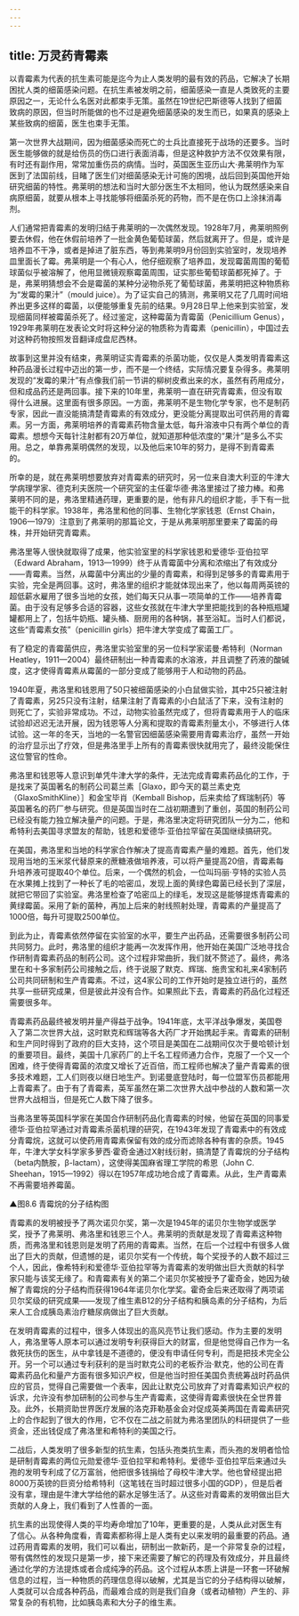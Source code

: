 ```yaml
---
---
---
```

title: 万灵药青霉素
---




以青霉素为代表的抗生素可能是迄今为止人类发明的最有效的药品，它解决了长期困扰人类的细菌感染问题。在抗生素被发明之前，细菌感染一直是人类致死的主要原因之一，无论什么名医对此都束手无策。虽然在19世纪巴斯德等人找到了细菌致病的原因，但当时所能做的也不过是避免细菌感染的发生而已，如果真的感染上某些致病的细菌，医生也束手无策。

第一次世界大战期间，因为细菌感染而死亡的士兵比直接死于战场的还要多。当时医生能够做的就是给伤员的伤口进行表面消毒，但是这种救护方法不仅效果有限，有时还有副作用，常常加重伤员的病情。当时，英国医生亚历山大·弗莱明作为军医到了法国前线，目睹了医生们对细菌感染无计可施的困境，战后回到英国他开始研究细菌的特性。弗莱明的想法和当时大部分医生不太相同，他认为既然感染来自病原细菌，就要从根本上寻找能够将细菌杀死的药物，而不是在伤口上涂抹消毒剂。

人们通常把青霉素的发明归结于弗莱明的一次偶然发现。1928年7月，弗莱明照例要去休假，他在休假前培养了一批金黄色葡萄球菌，然后就离开了。但是，或许是培养皿不干净，或者是掉进了脏东西，等到弗莱明9月份回到实验室时，发现培养皿里面长了霉。弗莱明是一个有心人，他仔细观察了培养皿，发现霉菌周围的葡萄球菌似乎被溶解了，他用显微镜观察霉菌周围，证实那些葡萄球菌都死掉了。于是，弗莱明猜想会不会是霉菌的某种分泌物杀死了葡萄球菌，弗莱明把这种物质称为“发霉的果汁”（mould juice）。为了证实自己的猜测，弗莱明又花了几周时间培养出更多这样的霉菌，以便能够重复先前的结果。9月28日早上他来到实验室，发现细菌同样被霉菌杀死了。经过鉴定，这种霉菌为青霉菌（Penicillium Genus），1929年弗莱明在发表论文时将这种分泌的物质称为青霉素（penicillin），中国过去对这种药物按照发音翻译成盘尼西林。

故事到这里并没有结束，弗莱明证实青霉素的杀菌功能，仅仅是人类发明青霉素这种药品漫长过程中迈出的第一步，而不是一个终结，实际情况要复杂得多。弗莱明发现的“发霉的果汁”有点像我们前一节讲的柳树皮煮出来的水，虽然有药用成分，但和成品药还是两回事。接下来的10年里，弗莱明一直在研究青霉素，但没有取得什么进展。这里面有很多原因。一方面，弗莱明不是生物化学专家，也不是制药专家，因此一直没能搞清楚青霉素的有效成分，更没能分离提取出可供药用的青霉素。另一方面，弗莱明培养的青霉素药物含量太低，每升溶液中只有两个单位的青霉素。想想今天每针注射都有20万单位，就知道那种低浓度的“果汁”是多么不实用。总之，单靠弗莱明偶然的发现，以及他后来10年的努力，是得不到青霉素的。

所幸的是，就在弗莱明想要放弃对青霉素的研究时，另一位来自澳大利亚的牛津大学病理学家、德克利夫医院一个研究室的主任霍华德·弗洛里接过了接力棒。和弗莱明不同的是，弗洛里精通药理，更重要的是，他有非凡的组织才能，手下有一批能干的科学家。1938年，弗洛里和他的同事、生物化学家钱恩（Ernst Chain，1906—1979）注意到了弗莱明的那篇论文，于是从弗莱明那里要来了霉菌的母株，并开始研究青霉素。

弗洛里等人很快就取得了成果，他实验室里的科学家钱恩和爱德华·亚伯拉罕（Edward Abraham，1913—1999）终于从青霉菌中分离和浓缩出了有效成分——青霉素。当然，从霉菌中分离出的少量的青霉素，和得到足够多的青霉素用于实验，完全是两回事。这时，弗洛里的组织才能就体现出来了，他以每周两英镑的超低薪水雇用了很多当地的女孩，她们每天只从事一项简单的工作——培养青霉菌。由于没有足够多合适的容器，这些女孩就在牛津大学里把能找到的各种瓶瓶罐罐都用上了，包括牛奶瓶、罐头桶、厨房用的各种锅，甚至浴缸。当时人们都说，这些“青霉素女孩”（penicillin girls）把牛津大学变成了霉菌工厂。

有了稳定的青霉菌供应，弗洛里实验室里的另一位科学家诺曼·希特利（Norman Heatley，1911—2004）最终研制出一种青霉素的水溶液，并且调整了药液的酸碱度，这才使得青霉素从霉菌的一部分变成了能够用于人和动物的药品。

1940年夏，弗洛里和钱恩用了50只被细菌感染的小白鼠做实验，其中25只被注射了青霉素，另25只没有注射，结果注射了青霉素的小白鼠活了下来，没有注射的则死亡了，实验非常成功。不过，动物实验虽然完成了，但将青霉素用于人的临床试验却迟迟无法开展，因为钱恩等人分离和提取的青霉素剂量太小，不够进行人体试验。这一年的冬天，当地的一名警官因细菌感染需要用青霉素治疗，虽然一开始的治疗显示出了疗效，但是弗洛里手上所有的青霉素很快就用完了，最终没能保住这位警官的性命。

弗洛里和钱恩等人意识到单凭牛津大学的条件，无法完成青霉素药品化的工作，于是找来了英国著名的制药公司葛兰素［Glaxo，即今天的葛兰素史克（GlaxoSmithKline）］和金宝毕肖（Kemball Bishop，后来卖给了辉瑞制药）等英国著名的药厂参与研究。但是英国当时在二战初期遭到了重创，英国的制药公司已经没有能力独立解决量产的问题。于是，弗洛里决定将研究团队一分为二，他和希特利去美国寻求盟友的帮助，钱恩和爱德华·亚伯拉罕留在英国继续搞研究。

在美国，弗洛里和当地的科学家合作解决了提高青霉素产量的难题。首先，他们发现用当地的玉米浆代替原来的蔗糖液做培养液，可以将产量提高20倍，青霉素每升培养液可提取40个单位。后来，一个偶然的机会，一位叫玛丽·亨特的实验人员在水果摊上找到了一种长了毛的哈密瓜，发现上面的黄绿色霉菌已经长到了深层，就把它带回了实验室。弗洛里检查了哈密瓜上的绿毛，发现这是能够提炼青霉素的黄绿霉菌。采用了新的菌种，再加上后来的射线照射处理，青霉素的产量提高了1000倍，每升可提取2500单位。

到此为止，青霉素依然停留在实验室的水平，要生产出药品，还需要很多制药公司共同努力。此时，弗洛里的组织才能再一次发挥作用，他开始在美国广泛地寻找合作研制青霉素药品的制药公司。这个过程非常曲折，我们就不赘述了。最终，弗洛里在和十多家制药公司接触之后，终于说服了默克、辉瑞、施贵宝和礼来4家制药公司共同研制和生产青霉素。不过，这4家公司的工作开始时是独立进行的，虽然共享一些研究成果，但是彼此并没有合作。如果照此下去，青霉素的药品化过程还需要很多年。

青霉素药品最终被发明并量产得益于战争。1941年底，太平洋战争爆发，美国卷入了第二次世界大战，这时默克和辉瑞等各大药厂才开始携起手来。青霉素的研制和生产同时得到了政府的巨大支持，这个项目是美国在二战期间仅次于曼哈顿计划的重要项目。最终，美国十几家药厂的上千名工程师通力合作，克服了一个又一个困难，终于使得青霉菌的浓度又增长了近百倍，而工程师也解决了量产青霉素的很多技术难题，工人们则夜以继日地生产。到诺曼底登陆时，每一位盟军伤员都能用上青霉素了。由于有了青霉素，英军虽然在第二次世界大战中参战的人数和第一次世界大战相当，但是死亡人数下降了很多。

当弗洛里等英国科学家在美国合作研制药品化青霉素的时候，他留在英国的同事爱德华·亚伯拉罕通过对青霉素杀菌机理的研究，在1943年发现了青霉素中的有效成分青霉烷，这就可以使药用青霉素保留有效的成分而滤除各种有害的杂质。1945年，牛津大学女科学家多萝西·霍奇金通过X射线衍射，搞清楚了青霉烷的分子结构（beta内酰胺，β-lactam），这使得美国麻省理工学院的希恩（John C. Sheehan，1915—1992）得以在1957年成功地合成了青霉素。从此，生产青霉素不再需要培养霉菌。

▲图8.6 青霉烷的分子结构图



青霉素的发明被授予了两次诺贝尔奖，第一次是1945年的诺贝尔生物学或医学奖，授予了弗莱明、弗洛里和钱恩三个人。弗莱明的贡献是发现了青霉素这种物质，而弗洛里和钱恩则是发明了药用的青霉素。当然，在后一个过程中有很多人做出了巨大的贡献，但遗憾的是，诺贝尔奖有一个传统，每个奖授予的人数不超过三个人，因此，像希特利和爱德华·亚伯拉罕等为青霉素的发明做出巨大贡献的科学家只能与该奖无缘了。和青霉素有关的第二个诺贝尔奖被授予了霍奇金，她因为破解了青霉烷的分子结构而获得1964年诺贝尔化学奖。霍奇金后来还取得了两项诺贝尔奖级的研究成果——发现了维生素B12的分子结构和胰岛素的分子结构，为后来人工合成胰岛素治疗糖尿病做出了巨大贡献。

在发明青霉素的过程中，很多人体现出的高风亮节让我们感动。作为主要的发明人，弗洛里等人原本可以通过发明专利获得巨大的财富，但是他觉得自己作为一名救死扶伤的医生，从中拿钱是不道德的，便没有申请任何专利，而是把技术完全公开。另一个可以通过专利获利的是当时默克公司的老板乔治·默克，他的公司在青霉素药品化和量产方面有很多知识产权，但是他当时担任美国负责统筹战时药品供应的官员，觉得自己需要做一个表率，因此让默克公司放弃了对青霉素知识产权的诉求，允许没有参加研制的公司参与生产青霉素，这使得青霉素很快在全世界普及。此外，长期资助世界医疗发展的洛克菲勒基金会对促成英美两国在青霉素研究上的合作起到了很大的作用，它不仅在二战之前就为弗洛里团队的科研提供了一些资金，还出钱促成了弗洛里和希特利的美国之行。

二战后，人类发明了很多新型的抗生素，包括头孢类抗生素，而头孢的发明者恰恰是研制青霉素的两位元勋爱德华·亚伯拉罕和希特利。爱德华·亚伯拉罕后来通过头孢的发明专利成了亿万富翁，他把很多钱捐给了母校牛津大学。他也曾经提出把8000万英镑的巨资分给希特利（这笔钱在当时超过很多小国的GDP），但是后者没有拿，理由是牛津大学给他的薪水足够生活了。从这些对青霉素的发明做出巨大贡献的人身上，我们看到了人性善的一面。

抗生素的出现使得人类的平均寿命增加了10年，更重要的是，人类从此对医生有了信心。从各种角度看，青霉素都称得上是人类有史以来发明的最重要的药品。通过药用青霉素的发明，我们可以看出，研制出一款新药，是一个非常复杂的过程，带有偶然性的发现只是第一步，接下来还需要了解它的药理及有效成分，并且最终通过化学的方法提炼或者合成纯净的药品。这个过程从本质上讲是一环套一环破解信息的过程，当一种物质的药理信息得以破解，尤其是当它的分子结构得以破解，人类就可以合成各种药品，而最难合成的则是我们自身（或者动植物）产生的、非常复杂的有机物，比如胰岛素和大分子的维生素。